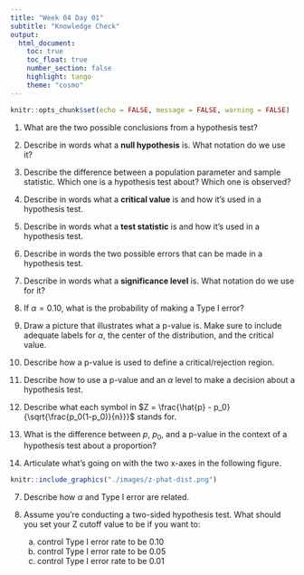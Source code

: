 ```yaml
---
title: "Week 04 Day 01"
subtitle: "Knowledge Check"
output: 
  html_document:
    toc: true
    toc_float: true
    number_section: false
    highlight: tango
    theme: "cosmo"
---
```


```r
knitr::opts_chunk$set(echo = FALSE, message = FALSE, warning = FALSE)
```

1. What are the two possible conclusions from a hypothesis test?

1. Describe in words what a **null hypothesis** is. What notation do we use it?

1. Describe the difference between a population parameter and sample statistic. Which one is a hypothesis test about? Which one is observed? 

1. Describe in words what a **critical value** is and how it's used in a hypothesis test. 

1. Describe in words what a **test statistic** is and how it's used in a hypothesis test.

1. Describe in words the two possible errors that can be made in a hypothesis test. 

1. Describe in words what a **significance level** is. What notation do we use for it?

1. If $\alpha = 0.10$, what is the probability of making a Type I error?

1. Draw a picture that illustrates what a p-value is. Make sure to include adequate labels for $\alpha$, the center of the distribution, and the critical value. 

2. Describe how a p-value is used to define a critical/rejection region.

3. Describe how to use a p-value and an $\alpha$ level to make a decision about a hypothesis test.

4. Describe what each symbol in $Z = \frac{\hat{p} - p_0}{\sqrt{\frac{p_0(1-p_0)}{n}}}$ stands for.

5. What is the difference between $p$, $p_0$, and a p-value in the context of a hypothesis test about a proportion? 

6. Articulate what's going on with the two x-axes in the following figure.

```r
knitr::include_graphics("./images/z-phat-dist.png")
```

7. Describe how $\alpha$ and Type I error are related. 

8. Assume you're conducting a two-sided hypothesis test. What should you set your Z cutoff value to be if you want to: 

    a) control Type I error rate to be 0.10
    a) control Type I error rate to be 0.05
    a) control Type I error rate to be 0.01